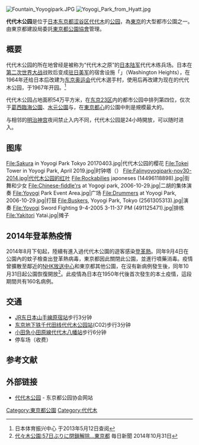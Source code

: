 {{coord|35|40|19.11|N|139|41|51.67|E|display=title|region:JP-13_type:landmark_source:dewiki}}
{{japanese|image=Shinjuku_Gyoen_National_Garden_and_NTT_DoCoMo_Yoyogi_Building,_Tokyo,_Japan.jpg|caption=代代木公园|japanese=代々木公園|kana=よよぎこうえん|romaji=Yoyogi kōen}}
[[File:Fountain_Yoyogipark.JPG|thumb]]
[[File:Yoyogi_Park_from_Hyatt.jpg|thumb]]

'''代代木公园'''是位于[[日本|日本]][[东京都|东京都]][[涩谷区|涩谷区]][[代代木|代代木]]的[[公园|公园]]，為[[東京|東京]]的大型都市公園之一。由東京都建設局委託[[東京都公園協會|東京都公園協會]]管理。

== 概要 ==
代代木公园的所在地曾经是被称为“代代木之原”的[[大日本帝國陸軍|日本陆军]]代代木练兵场。日本在[[第二次世界大战|第二次世界大战]]战败后变成[[驻日美军|驻日美军]]的宿舍设施「{{link-ja|華盛頓高地 (駐日美軍設施)|ワシントンハイツ (在日米軍施設)|華盛頓高地}}」（Washington Heights），在1964年还给日本后改建为[[1964年夏季奥林匹克运动会|东京奥运会]]代代木選手村，使用后再改建为现在的代代木公园，于1967年开园。<ref>[https://jpnsport.go.jp/yoyogi/tabid/104/default.aspx {{Wayback|url=https://jpnsport.go.jp/yoyogi/tabid/104/default.aspx |date=20160306062238 }} {{Wayback|url=https://jpnsport.go.jp/yoyogi/tabid/104/default.aspx |date=20160306062238 }} {{Wayback|url=https://jpnsport.go.jp/yoyogi/tabid/104/default.aspx |date=20160306062238 }} {{lang|ja|代々木競技場の歴史}}] 日本体育振兴中心 于2013年5月12日查阅</ref>

代代木公园占地面积54万平方米，在[[东京23区|东京23区]]内的都市公园中排列第四位，仅次于[[葛西臨海公園|葛西臨海公園]]、[[水元公園|水元公園]]与{{link-jp|舍人公园|舎人公園}}，在[[東京都心|東京都心]]的公園中則是規模最大的。

与相邻的[[明治神宫|明治神宫]]夜间禁止入内不同，代代木公园是24小時開放，可以随时进入。

== 图库 ==
<gallery>
File:Sakura in Yoyogi Park Tokyo 20170403.jpg|代代木公园的樱花
File:Tokei Tower in Yoyogi Park, April 2019.jpg|时钟塔（{{lang|ja|とけい塔}}）
File:Falinyoyogipark-nov30-2014.jpg|代代木公园的红叶
File:Rockabilies japoneses (14496118898).jpg|街舞和少女
File:Chinese-fiddle'rs at Yogogi park, 2006-10-29.jpg|二胡的集体演奏
File:Yoyogi Park Event Area.jpg|广场
File:Drummers at Yoyogi Park, 2006-10-29.jpg|打鼓
File:Buskers, Yoyogi Park, Tokyo (2561305313).jpg|演奏
File:Yoyogi Sword Fighting 9-4-2005 3-11-37 PM (491125471).jpg|排练
File:Yakitori Yatai.jpg|摊子
</gallery>

==2014年登革熱疫情==
2014年8月下旬起，陸續有進入過代代木公園的遊客感染[[登革熱|登革熱]]。同年9月4日在公園內的蚊子檢查出登革熱病毒，東京都因此關閉此公園，並進行噴藥消毒。疫情曾擴散至鄰近的[[NHK放送中心|NHK放送中心]]和東京都其他公園，在沒有新病例發生後，同年10月31日起公園恢復開放<ref>[http://mainichi.jp/select/news/20141031k0000e040210000c.html 代々木公園:57日ぶりに閉鎖解除…東京都] {{Wayback|url=http://mainichi.jp/select/news/20141031k0000e040210000c.html |date=20141110174504 }} 毎日新聞 2014年10月31日</ref>。此疫情為日本在1950年代後首次發生的本土疫情，這段期間共有160名病例。

== 交通 ==
*[[東日本旅客鐵道|JR东日本]][[山手線|山手線]][[原宿站|原宿站]]步行3分钟
*[[东京地下铁|东京地下铁]][[千代田线|千代田线]][[代代木公园站|代代木公园站]](C02)步行3分钟
*[[小田急電鐵|小田急]][[小田原線|小田原線]][[代代木八幡站|代代木八幡站]]步行6分钟
*停车场（收费）

== 参考文献 ==
{{Reflist}}

== 外部链接 ==
{{Commonscat|Yoyogi Park}}
*{{ja}}[http://www.tokyo-park.or.jp/park/format/index039.html 代代木公园]{{Wayback|url=http://www.tokyo-park.or.jp/park/format/index039.html |date=20201101213504 }} - 东京都公园协会网站

{{DEFAULTSORT:Yoyogi Koen}}
[[Category:東京都公園|Category:東京都公園]]
[[Category:代代木|Category:代代木]]